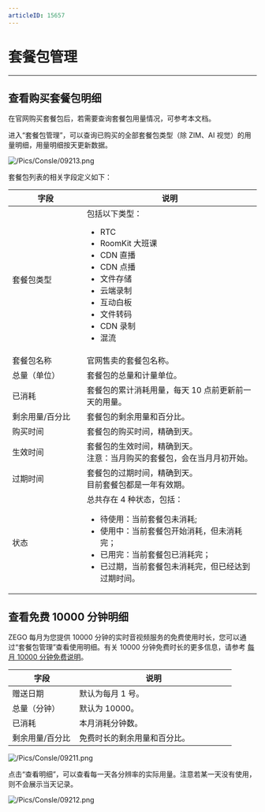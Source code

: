 ```yaml
---
articleID: 15657
---
```

# 套餐包管理

- - -

## 查看购买套餐包明细

在官网购买套餐包后，若需要查询套餐包用量情况，可参考本文档。

进入“套餐包管理”，可以查询已购买的全部套餐包类型（除 ZIM、AI 视觉）的用量明细，用量明细按天更新数据。

![/Pics/Consle/09213.png](http://doc.oa.zego.im/Pics/Consle/09213.png)

套餐包列表的相关字段定义如下：

<style>
table th:nth-of-type(1) {min-width: 120px; width: 30%;}
table th:nth-of-type(2) {min-width: 120px; width: 70%;}
table {width: 100%;}
</style>

| 字段 | 说明 |
|----|----|
|套餐包类型|包括以下类型：<ul><li>RTC</li><li>RoomKit 大班课</li><li>CDN 直播</li><li>CDN 点播</li><li>文件存储</li><li>云端录制</li><li>互动白板</li><li>文件转码</li><li>CDN 录制</li><li>混流</li></ul>|
|套餐包名称|官网售卖的套餐包名称。|
|总量（单位）|套餐包的总量和计量单位。|
|已消耗|套餐包的累计消耗用量，每天 10 点前更新前一天的用量。|
|剩余用量/百分比|套餐包的剩余用量和百分比。|
|购买时间|套餐包的购买时间，精确到天。|
|生效时间|套餐包的生效时间，精确到天。 <br> 注意：当月购买的套餐包，会在当月月初开始。|
|过期时间|套餐包的过期时间，精确到天。<br> 目前套餐包都是一年有效期。|
|状态|总共存在 4 种状态，包括：<ul><li>待使用：当前套餐包未消耗;</li><li>使用中：当前套餐包开始消耗，但未消耗完；</li><li>已用完：当前套餐包已消耗完；</li><li>已过期，当前套餐包未消耗完，但已经达到过期时间。</li></ul>|

## 查看免费 10000 分钟明细

ZEGO 每月为您提供 10000 分钟的实时音视频服务的免费使用时长，您可以通过“套餐包管理”查看使用明细。有关 10000 分钟免费时长的更多信息，请参考 [每月 10000 分钟免费说明](#11866)。

| 字段 | 说明 |
|----|----|
|赠送日期|默认为每月 1 号。|
|总量（分钟）|默认为 10000。|
|已消耗|本月消耗分钟数。|
|剩余用量/百分比|免费时长的剩余用量和百分比。|
![/Pics/Consle/09211.png](http://doc.oa.zego.im/Pics/Consle/09211.png)


点击“查看明细”，可以查看每一天各分辨率的实际用量。注意若某一天没有使用，则不会展示当天记录。

![/Pics/Consle/09212.png](http://doc.oa.zego.im/Pics/Consle/09212.png)
